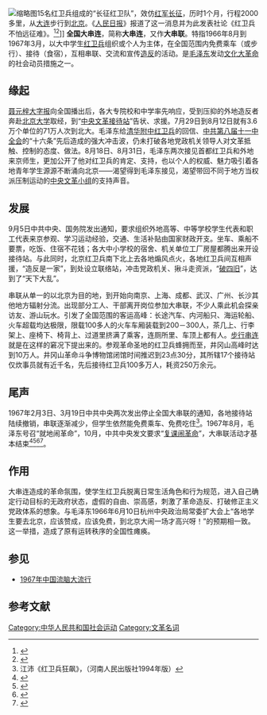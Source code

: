 [[File:1967-03_1967年大连海运学院红卫兵_长征红卫兵.jpg|缩略图]]15名红卫兵组成的“长征红卫队”，效仿[[红军长征|红军长征]]，历时1个月，行程2000多里，从[[大连市|大连]]步行到[[北京市|北京]]。《[[人民日报|人民日报]]》报道了这一消息并为此发表社论《红卫兵不怕远征难》。<ref>{{Cite web|title=第六章 红卫兵不怕远征难（一）|url=http://mjlsh.usc.cuhk.edu.hk/book.aspx?cid=2&tid=1883&pid=5872|author=木戈|work=[[香港中文大学|香港中文大学]]|language=zh|archive-url=https://web.archive.org/web/20211021114941/http://mjlsh.usc.cuhk.edu.hk/book.aspx?cid=2&tid=1883&pid=5872|archive-date=2021-10-21|dead-url=no}}</ref><ref>{{Cite web|title=红卫兵不怕远征难|url=https://cn.govopendata.com/renminribao/1966/10/22/1/|date=1966-10-22|work=《[[人民日报|人民日报]]》|language=zh|archive-url=https://web.archive.org/web/20220501195641/https://cn.govopendata.com/renminribao/1966/10/22/1/|archive-date=2022-05-01|dead-url=no}}</ref>]]
'''全国大串连'''，简称'''大串连'''，又作'''大串联'''。特指1966年8月到1967年3月，以大中学生[[红卫兵|红卫兵]]组织或个人为主体，在全国范围内免费乘车（或步行）、接待（食宿），互相串联、交流和宣传[[造反派|造反]]的活动。是[[毛泽东|毛泽东]]发动[[文化大革命|文化大革命]]的社会动员措施之一。

==缘起==
[[聂元梓|聂元梓]][[大字报|大字报]]向全国播出后，各大专院校和中学率先响应，受到压抑的外地造反者奔赴[[北京大学|北京大学]]取经，到“[[中央文革接待站|中央文革接待站]]”告状、求援。7月29日到8月12日就有3.6万个单位的71万人次到北大。毛泽东给[[清华附中|清华附中]][[红卫兵|红卫兵]]的回信、[[中国共产党第八届中央委员会#十一中全会|中共第八届十一中全会]]的“十六条”先后造成的强大冲击波，仍未打破各地党政机关领导人对文革抵触、控制的态度、做法。8月18日、8月31日，毛泽东两次接见首都红卫兵和外地来京师生，更加公开了他对红卫兵的肯定、支持，也以个人的权威、魅力吸引着各地青年学生源源不断涌向北京——渴望得到毛泽东接见，渴望带回不同于地方当权派压制运动的[[中央文革小组|中央文革小组]]的支持声音。

==发展==
9月5日中共中央、国务院发出通知，要求组织外地高等、中等学校学生代表和职工代表来京参观、学习运动经验，交通、生活补贴由国家财政开支。坐车、乘船不要票，吃饭、住宿不花钱；各大中小学校的宿舍、机关单位工厂房屋都腾出来开设接待站。与此同时，北京红卫兵南下北上去各地煽风点火，各地红卫兵间互相声援，“造反是一家”，到处设立联络站，冲击党政机关、揪斗走资派，“[[破四旧|破四旧]]”，达到了“天下大乱”。

串联从单一的以北京为目的地，到开始向南京、上海、成都、武汉、广州、长沙其他地方辐射分流。出现部分工人、干部离开岗位参加大串联，不少人乘此机会探亲访友、游山玩水。引发了全国范围的客运高峰：长途汽车、内河船只、海运轮船、火车超载均达极限，限载100多人的火车车厢装载到200－300人，茶几上、行李架上、座椅下、椅背上、过道里挤满了乘客，连厕所里、车顶上都有人。[[步行串连|步行串连]]就是在这样的窘况下提出来的。参观革命圣地的红卫兵蜂拥而至，井冈山高峰时达到10万人。井冈山革命斗争博物馆闭馆时间推迟到23点30分，其所辖17个接待站仅炊事员就有近千名，先后接待红卫兵100多万人，耗资250万余元。

==尾声==
{{Wikisourcehas|中共中央、国务院关于革命师生和红卫兵进行步行串连问题的通知|中共中央关于停止全国大串联的通知}}
1967年2月3日、3月19日中共中央两次发出停止全国大串联的通知，各地接待站陆续撤销，串联逐渐减少，但学生依然能免费乘车、免费吃住<ref>江沛《红卫兵狂飙》，（河南人民出版社1994年版）</ref>。1967年8月，毛泽东号召“就地闹革命”，10月，中共中央发文要求“[[复课闹革命|复课闹革命]]”，大串联活动才基本结束<ref name=":13">{{Cite web|title=红卫兵运动|url=http://cpc.people.com.cn/GB/33837/2534818.html|access-date=2021-07-05|work=[[人民网|人民网]]|language=zh|archive-url=https://web.archive.org/web/20210703024431/http://cpc.people.com.cn/GB/33837/2534818.html|archive-date=2021-07-03|dead-url=no}}</ref><ref>{{Cite web|title=红卫兵|url=http://www1.rfi.fr/actucn/articles/077/article_121.asp|date=2006-05-04|work=[[法国国际广播电台|法国国际广播电台]]|language=zh|archive-url=https://web.archive.org/web/20190728220304/http://www1.rfi.fr/actucn/articles/077/article_121.asp|archive-date=2019-07-28|dead-url=no}}</ref><ref>{{Cite web|title=《中国知青史》（节选）|url=http://www.cnd.org/HXWZ/ZK04/zk377.gb.html|author=刘小萌|date=2004-04-20|work=《[[华夏文摘|华夏文摘]]》|publisher=|language=zh|archive-url=https://web.archive.org/web/20210423120720/http://www.cnd.org/HXWZ/ZK04/zk377.gb.html|archive-date=2021-04-23|dead-url=no}}</ref><ref>{{Cite web|title=中国共产党大事记·1967年|url=http://cpc.people.com.cn/GB/64162/64164/4416084.html|work=[[人民网|人民网]]|publisher=中共中央党史研究室|language=zh|archive-url=https://web.archive.org/web/20220512112239/http://cpc.people.com.cn/GB/64162/64164/4416084.html|archive-date=2022-05-12|dead-url=no}}</ref>。

==作用==
大串连造成的革命氛围，使学生红卫兵脱离日常生活角色和行为规范，进入自己确定行动目标的无政府状态，虚假的自由、崇高感，刺激了革命造反、打破修正主义党政体系的想象。与毛泽东1966年6月10日杭州中央政治局常委扩大会上“各地学生要去北京，应该赞成，应该免费，到北京大闹一场才高兴呀！”的预期相一致。这一举措，造成了原有运转秩序的全国性瘫痪。

== 参见 ==

* [[1967年中国流脑大流行|1967年中国流脑大流行]]

==参考文献==
{{reflist}}

{{文化大革命}}
{{文革编年史}}

[[Category:中华人民共和国社会运动|Category:中华人民共和国社会运动]]
[[Category:文革名词|Category:文革名词]]